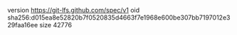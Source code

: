version https://git-lfs.github.com/spec/v1
oid sha256:d015ea8e52820b7f0520835d4663f7e1968e600be307bb7197012e329faa16ee
size 42776
